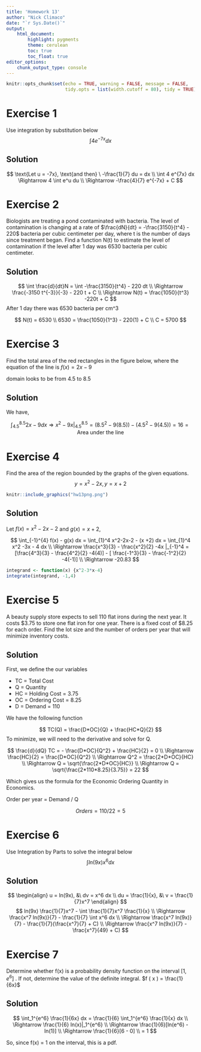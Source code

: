 ```yaml
---
title: 'Homework 13'
author: "Nick Climaco"
date: "`r Sys.Date()`"
output:
    html_document:
        highlight: pygments
        theme: cerulean
        toc: true
        toc_float: true
editor_options:
    chunk_output_type: console
---
```


```r
knitr::opts_chunk$set(echo = TRUE, warning = FALSE, message = FALSE,
                      tidy.opts = list(width.cutoff = 80), tidy = TRUE)
```

# Exercise 1 

Use integration by substitution below 
$$
\int 4 e^{-7x} dx 
$$

## Solution 

$$
\text{Let u = -7x}, \text{and then} \ -\frac{1}{7} du = dx \\
\int 4 e^{7x} dx \Rightarrow 4 \int e^u du \\
\Rightarrow -\frac{4}{7} e^{-7x} + C
$$

# Exercise 2

Biologists are treating a pond contaminated with bacteria. The level of contamination is changing at a rate of
$\frac{dN}{dt} = -\frac{3150}{t^4} - 220$ bacteria per cubic centimeter per day, where t is the number of days since treatment began. 
Find a function N(t) to estimate the level of contamination if the level after 1 day was 6530 bacteria per cubic centimeter.

## Solution

$$
\int \frac{d}{dt}N = \int -\frac{3150}{t^4} - 220 dt \\
\Rightarrow \frac{-3150 t^{-3}}{-3} - 220 t + C \\ 
\Rightarrow N(t) = \frac{1050}{t^3} -220t + C
$$
After 1 day there was 6530 bacteria per cm^3

$$
N(t) = 6530 \\
6530 = \frac{1050}{1^3} - 220(1) + C \\
C = 5700 
$$

# Exercise 3 

Find the total area of the red rectangles in the figure below, where the equation of the line is $f ( x ) = 2x - 9$

domain looks to be from 4.5 to 8.5

## Solution 

We have,

$$
\int_{4.5}^{8.5} 2x - 9 dx \Rightarrow x^2-9x |_{4.5}^{8.5} = (8.5^2 -9(8.5)) - (4.5^2 - 9 (4.5)) = 16 = \text{Area under the line}
 $$
 

# Exercise 4

Find the area of the region bounded by the graphs of the given equations.
$$y = x^2-2x, y = x+2$$

```r
knitr::include_graphics("hw13png.png")
```

## Solution 

Let $f(x) = x^2-2x-2$ and $g(x)=x+2$,

$$
\int_{-1}^{4} f(x) - g(x) dx = \int_{1}^4 x^2-2x-2 - (x +2) dx = \int_{1}^4 x^2 -3x - 4 dx \\
\Rightarrow \frac{x^3}{3} - \frac{x^2}{2} -4x |_{-1}^4 =  [\frac{4^3}{3} - \frac{4^2}{2} -4(4)] - [ \frac{-1^3}{3} - \frac{-1^2}{2} -4(-1)] \\ 
\Rightarrow -20.83
$$
```r
integrand <- function(x) {x^2-3*x-4}
integrate(integrand, -1,4)
```

# Exercise 5

A beauty supply store expects to sell 110 flat irons during the next year. It costs $3.75 to store one flat iron for one year.
There is a fixed cost of $8.25 for each order. Find the lot size and the number of orders per year that will minimize
inventory costs.

## Solution

First, we define the our variables

* TC = Total Cost 
* Q = Quantity 
* HC = Holding Cost = 3.75
* OC = Ordering Cost = 8.25
* D = Demand = 110

We have the following function

$$
TC(Q) = \frac{D*OC}{Q} + \frac{HC*Q}{2} 
$$ 
To minimize, we will need to the derivative and solve for Q.

$$
\frac{d}{dQ} TC = - \frac{D*OC}{Q^2} + \frac{HC}{2} = 0 \\
\Rightarrow  \frac{HC}{2} = \frac{D*OC}{Q^2} \\ 
\Rightarrow Q^2 = \frac{2*D*OC}{HC} \\
\Rightarrow Q = \sqrt{\frac{2*D*OC}{HC}} \\ 
\Rightarrow Q = \sqrt{\frac{2*110*8.25}{3.75}} = 22 
$$

Which gives us the formula for the Economic Ordering Quantity in Economics.

Order per year = Demand / Q 

$$
Orders = 110 / 22 = 5
$$

# Exercise 6 

Use Integration by Parts to solve the integral below
$$
\int ln(9x)x^6 dx
$$

## Solution 

$$ 
\begin{align}
u = ln(9x), &\ dv = x^6 dx \\
du = \frac{1}{x}, &\ v = \frac{1}{7}x^7
\end{align}
$$
$$
ln(9x) \frac{1}{7}x^7 - \int \frac{1}{7}x^7 \frac{1}{x} \\
\Rightarrow \frac{x^7 ln(9x)}{7} - \frac{1}{7} \int x^6 dx \\
\Rightarrow \frac{x^7 ln(9x)}{7} - \frac{1}{7}(\frac{x^7}{7} + C) \\
\Rightarrow \frac{x^7 ln(9x)}{7} - \frac{x^7}{49} + C)
$$

# Exercise 7

Determine whether f(x) is a probability density function on the interval $[1, e^6]$ . If not, determine the value of the
definite integral.
$f ( x ) = \frac{1}{6x}$

## Solution

$$
\int_1^{e^6} \frac{1}{6x} dx = \frac{1}{6} \int_1^{e^6} \frac{1}{x} dx \\
\Rightarrow \frac{1}{6} ln(x)|_1^{e^6} \\ 
\Rightarrow \frac{1}{6}[ln(e^6) - ln(1)] \\ 
\Rightarrow \frac{1}{6}[6 - 0] \\
= 1 
$$

So, since f(x) = 1 on the interval, this is a pdf.